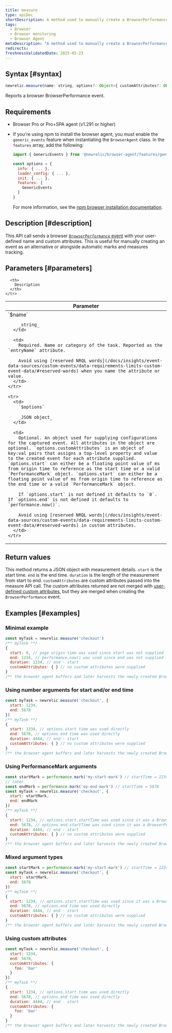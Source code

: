 ```yaml
---
title: measure
type: apiDoc
shortDescription: A method used to manually create a BrowserPerformance event
tags:
  - Browser
  - Browser monitoring
  - Browser Agent
metaDescription: "A method used to manually create a BrowserPerformance event"
redirects:
freshnessValidatedDate: 2025-05-23
---
```


## Syntax [#syntax]

```js
newrelic.measure(name: string, options?: Object<{ customAttributes?: Object, start?: number|PerformanceMark, end?: number|PerformanceMark }>)

```

Reports a browser BrowserPerformance event.

## Requirements

* Browser Pro or Pro+SPA agent (v1.291 or higher)
* If you're using npm to install the browser agent, you must enable the `generic_events` feature when instantiating the `BrowserAgent` class. In the `features` array, add the following:

  ```js
  import { GenericEvents } from '@newrelic/browser-agent/features/generic_events';

  const options = {
    info: { ... },
    loader_config: { ... },
    init: { ... },
    features: [
      GenericEvents
    ]
  }
  ```

  For more information, see the [npm browser installation documentation](https://www.npmjs.com/package/@newrelic/browser-agent#new-relic-browser-agent).

## Description [#description]

This API call sends a browser [`BrowserPerformance` event](/docs/browser/new-relic-browser/browser-pro-features/marks-and-measures/) with your user-defined name and custom attributes. This is useful for manually creating an event as an alternative or alongside automatic marks and measures tracking.

## Parameters [#parameters]

<table>
  <thead>
    <tr>
      <th width="25%">
        Parameter
      </th>

      <th>
        Description
      </th>
    </tr>
  </thead>

  <tbody>
    <tr>
      <td>
        `$name`

        _string_
      </td>

      <td>
        Required. Name or category of the task. Reported as the `entryName` attribute.

        Avoid using [reserved NRQL words](/docs/insights/event-data-sources/custom-events/data-requirements-limits-custom-event-data/#reserved-words) when you name the attribute or value.
      </td>
    </tr>

    <tr>
      <td>
        `$options`

        _JSON object_
      </td>

      <td>
        Optional. An object used for supplying configurations for the captured event. All attributes in the object are optional. `options.customAttributes` is an object of key:val pairs that assigns a top-level property and value to the created event for each attribute supplied. `options.start` can either be a floating point value of ms from origin time to reference as the start time or a valid `PerformanceMark` object. `options.start` can either be a floating point value of ms from origin time to reference as the end time or a valid `PerformanceMark` object.

        If `options.start` is not defined it defaults to `0`. If `options.end` is not defined it defaults to `performance.now()`.

        Avoid using [reserved NRQL words](/docs/insights/event-data-sources/custom-events/data-requirements-limits-custom-event-data/#reserved-words) in custom attributes.
      </td>
    </tr>
  </tbody>
</table>

## Return values

This method returns a JSON object with measurement details. `start` is the start time. `end` is the end time. `duration` is the length of the measurement from start to end. `customAttributes` are custom attributes passed into the measure API call. The custom attributes returned are not merged with [user-defined custom attributes](/docs/data-apis/custom-data/custom-events/collect-custom-attributes/#collecting_browser), but they are merged when creating the `BrowserPerformance` event.

## Examples [#examples]

### Minimal example
```js
const myTask = newrelic.measure('checkout')
/** myTask **/
{
  start: 0, // page origin time was used since start was not supplied
  end: 1234, // performance.now() was used since end was not supplied
  duration: 1234, // end - start
  customAttributes: { } // no custom attributes were supplied
}
/** the browser agent buffers and later harvests the newly created BrowserPerformance event **/
```

### Using number arguments for start and/or end time
```js
const myTask = newrelic.measure('checkout', {
  start: 1234,
  end: 5678
})
/** myTask **/
{
  start: 1234, // options.start time was used directly
  end: 5678, // options.end time was used directly
  duration: 4444, // end - start
  customAttributes: { } // no custom attributes were supplied
}
/** the browser agent buffers and later harvests the newly created BrowserPerformance event **/
```

### Using PerformanceMark arguments
```js
const startMark = performance.mark('my-start-mark') // startTime = 1234
// later
const endMark = performance.mark('my-end-mark') // startTime = 5678
const myTask = newrelic.measure('checkout', {
  start: startMark,
  end: endMark
})
/** myTask **/
{
  start: 1234, // options.start.startTime was used since it was a BrowserPerformance entry
  end: 5678, // options.end.startTime was used since it was a BrowserPerformance entry
  duration: 4444, // end - start
  customAttributes: { } // no custom attributes were supplied
}
/** the browser agent buffers and later harvests the newly created BrowserPerformance event **/
```

### Mixed argument types
```js
const startMark = performance.mark('my-start-mark') // startTime = 1234
const myTask = newrelic.measure('checkout', {
  start: startMark,
  end: 5678
})
/** myTask **/
{
  start: 1234, // options.start.startTime was used since it was a BrowserPerformance entry
  end: 5678, // options.end time was used directly
  duration: 4444, // end - start
  customAttributes: { } // no custom attributes were supplied
}
/** the browser agent buffers and later harvests the newly created BrowserPerformance event **/
```

### Using custom attributes
```js
const myTask = newrelic.measure('checkout', {
  start: 1234,
  end: 5678,
  customAttributes: {
    foo: 'bar'
  }
})
/** myTask **/
{
  start: 1234, // options.start time was used directly
  end: 5678, // options.end time was used directly
  duration: 4444, // end - start
  customAttributes: {
    foo: 'bar'
  }
}
/** the browser agent buffers and later harvests the newly created BrowserPerformance event **/
```
